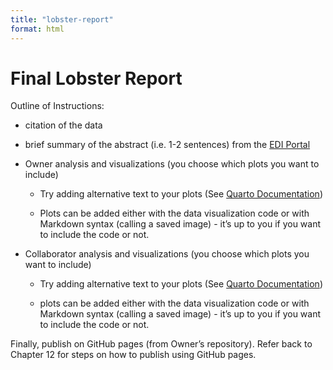 ```yaml
---
title: "lobster-report"
format: html
---
```


# Final Lobster Report

Outline of Instructions:

-   citation of the data

-   brief summary of the abstract (i.e. 1-2 sentences) from the [EDI Portal](https://portal.edirepository.org/nis/mapbrowse?packageid=knb-lter-sbc.77.8)

-   Owner analysis and visualizations (you choose which plots you want to include)

    -   Try adding alternative text to your plots (See [Quarto Documentation](https://quarto.org/docs/authoring/figures.html#alt-text))

    -   Plots can be added either with the data visualization code or with Markdown syntax (calling a saved image) - it’s up to you if you want to include the code or not.

-   Collaborator analysis and visualizations (you choose which plots you want to include)

    -   Try adding alternative text to your plots (See [Quarto Documentation](https://quarto.org/docs/authoring/figures.html#alt-text))

    -   plots can be added either with the data visualization code or with Markdown syntax (calling a saved image) - it’s up to you if you want to include the code or not.

Finally, publish on GitHub pages (from Owner’s repository). Refer back to Chapter 12 for steps on how to publish using GitHub pages.
